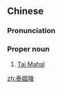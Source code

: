 ==Chinese==
{{zh-forms|type=21}}

===Pronunciation===
{{zh-pron
|m=Tàijīlíng
|cat=pn
}}

===Proper noun===
{{zh-proper noun}}

# [[Taj Mahal]]

[[zh:泰姬陵]]